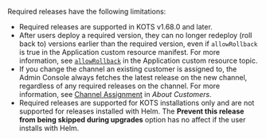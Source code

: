 Required releases have the following limitations:

  * Required releases are supported in KOTS v1.68.0 and later.
  * After users deploy a required version, they can no longer redeploy (roll back to) versions earlier than the required version, even if `allowRollback` is true in the Application custom resource manifest. For more information, see [`allowRollback`](/reference/custom-resource-application#allowrollback) in the Application custom resource topic.
  * If you change the channel an existing customer is assigned to, the Admin Console always fetches the latest release on the new channel, regardless of any required releases on the channel. For more information, see [Channel Assignment](licenses-about#channel-assignment) in _About Customers_.
  * Required releases are supported for KOTS installations only and are not supported for releases installed with Helm. The **Prevent this release from being skipped during upgrades** option has no affect if the user installs with Helm.  